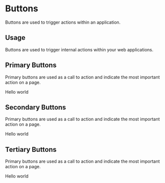 
<Meta title="Design System|Buttons" component={PrimaryButton} />

# Buttons

Buttons are used to trigger actions within an application.

## Usage

Buttons are used to trigger internal actions within your web applications.

## Primary Buttons

Primary buttons are used as a call to action and indicate the most important action on a page.

<Preview withToolbar>
	<Story name="Primary">
		<PrimaryButton onClick={action('clicked')} disabled={boolean("Disabled", false)}>Hello world</PrimaryButton>
	</Story>
</Preview>

## Secondary Buttons

Primary buttons are used as a call to action and indicate the most important action on a page.

<Story name="Secondary">
  	<SecondaryButton onClick={action('clicked')}>Hello world</SecondaryButton>
</Story>

## Tertiary Buttons

Primary buttons are used as a call to action and indicate the most important action on a page.

<Story name="Tertiary">
  	<TertiaryButton onClick={action('clicked')}>Hello world</TertiaryButton>
</Story>

